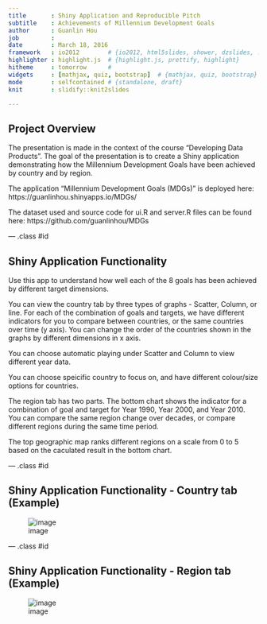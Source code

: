 ```yaml
---
title       : Shiny Application and Reproducible Pitch
subtitle    : Achievements of Millennium Development Goals
author      : Guanlin Hou
job         : 
date        : March 18, 2016
framework   : io2012        # {io2012, html5slides, shower, dzslides, ...}
highlighter : highlight.js  # {highlight.js, prettify, highlight}
hitheme     : tomorrow      # 
widgets     : [mathjax, quiz, bootstrap]  # {mathjax, quiz, bootstrap}
mode        : selfcontained # {standalone, draft}
knit        : slidify::knit2slides

---
```


## Project Overview

The presentation is made in the context of the course "Developing Data Products". The goal of the presentation is to create a Shiny application demonstrating how the Millennium Development Goals have been achieved by country and by region.

The application "Millennium Development Goals (MDGs)" is deployed here: https://guanlinhou.shinyapps.io/MDGs/

The dataset used and source code for ui.R and server.R files can be found here: https://github.com/guanlinhou/MDGs

--- .class #id

## Shiny Application Functionality 
Use this app to understand how well each of the 8 goals has been achieved by different target dimensions. 

You can view the country tab by three types of graphs - Scatter, Column, or line. For each of the combination of goals and targets, we have different indicators for you to compare between countries, or the same countries over time (y axis). You can change the order of the countries shown in the graphs by different dimensions in x axis.

You can choose automatic playing under Scatter and Column to view different year data.

You can choose speicific country to focus on, and have different colour/size options for countries.

The region tab has two parts. The bottom chart shows the indicator for a combination of goal and target for Year 1990, Year 2000, and Year 2010. You can compare the same region change over decades, or compare different regions during the same time period.

The top geographic map ranks different regions on a scale from 0 to 5 based on the caculated result in the bottom chart.

---  .class #id

## Shiny Application Functionality - Country tab (Example)

<!-- Limit image width and height -->
<style type="text/css">
img {     
  max-height: 500px;     
  max-width: 964px; 
}
</style>
 
<!-- Center image on slide -->
<script type="text/javascript" src="http://ajax.aspnetcdn.com/ajax/jQuery/jquery-1.7.min.js"></script>
<script type="text/javascript">
$(function() {     
  $("p:has(img)").addClass('centered'); 
});
</script>

![image](assets/img/country_revised.png)

---  .class #id

## Shiny Application Functionality - Region tab (Example)
<script type="text/javascript" src="http://ajax.aspnetcdn.com/ajax/jQuery/jquery-1.7.min.js"></script>
<script type="text/javascript">
$(function() {     
  $("p:has(img)").addClass('centered'); 
});
</script>

![image](assets/img/region.png)






